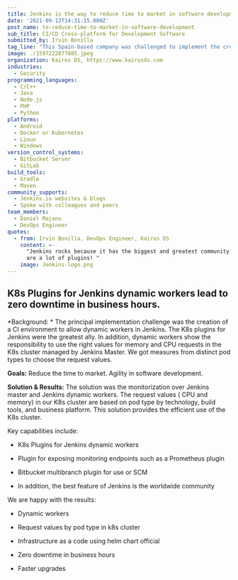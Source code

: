 ```yaml
---
title: Jenkins is the way to reduce time to market in software development
date: '2021-09-13T14:31:15.000Z'
post_name: to-reduce-time-to-market-in-software-development
sub_title: CI/CD Cross-platform for Development Software
submitted_by: Irvin Bonilla
tag_line: "This Spain-based company was challenged to implement the creation of a Continuous Integration environment to allow dynamic workers in Jenkins. \_"
image: ./1597222877885.jpeg
organization: Kairos DS, https://www.kairosds.com
industries:
  - Security
programming_languages:
  - C/C++
  - Java
  - Node.js
  - PHP
  - Python
platforms:
  - Android
  - Docker or Kubernetes
  - Linux
  - Windows
version_control_systems:
  - Bitbucket Server
  - GitLab
build_tools:
  - Gradle
  - Maven
community_supports:
  - Jenkins.io websites & blogs
  - Spoke with colleagues and peers
team_members:
  - Daniel Majano
  - DevOps Engineer
quotes:
  - from: Irvin Bonilla, DevOps Engineer, Kairos DS
    content: >-
      "Jenkins rocks because it has the biggest and greatest community and there
      are a lot of plugins! "
    image: Jenkins-logo.png
---
```

## K8s Plugins for Jenkins dynamic workers lead to zero downtime in business hours.

\*Background: \* The principal implementation challenge was the creation of a CI environment to allow dynamic workers in Jenkins. The K8s plugins for Jenkins were the greatest ally. In addition, dynamic workers show the responsibility to use the right values for memory and CPU requests in the K8s cluster managed by Jenkins Master. We got measures from distinct pod types to choose the request values.

**Goals:** Reduce the time to market. Agility in software development.

<Testimonal idx="0" />

**Solution & Results:** The solution was the monitorization over Jenkins master and Jenkins dynamic workers. The request values ( CPU and memory) in our K8s cluster are based on pod type by technology, build tools, and business platform. This solution provides the efficient use of the K8s cluster.

Key capabilities include:

-   K8s Plugins for Jenkins dynamic workers

-   Plugin for exposing monitoring endpoints such as a Prometheus plugin

-   Bitbucket multibranch plugin for use or SCM

-   In addition, the best feature of Jenkins is the worldwide community

We are happy with the results:

-   Dynamic workers

-   Request values by pod type in k8s cluster

-   Infrastructure as a code using helm chart official

-   Zero downtime in business hours

-   Faster upgrades
